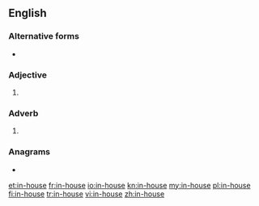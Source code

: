 {{also|inhouse|in house}}
==English==

===Alternative forms===
* {{l|en|in house}}

===Adjective===
{{en-adj|head=[[in]]-[[house]]|-}}

# {{alternative spelling of|in house|lang=en}}

===Adverb===
{{en-adv|head=[[in]]-[[house]]|-}}

# {{alternative spelling of|in house|lang=en}}

===Anagrams===
* {{l|en|heinous}}

[[et:in-house]]
[[fr:in-house]]
[[io:in-house]]
[[kn:in-house]]
[[my:in-house]]
[[pl:in-house]]
[[fi:in-house]]
[[tr:in-house]]
[[vi:in-house]]
[[zh:in-house]]